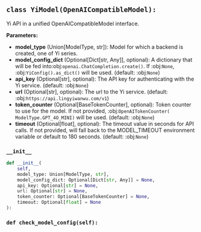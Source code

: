 <a id="camel.models.yi_model"></a>

<a id="camel.models.yi_model.YiModel"></a>

## `class YiModel(OpenAICompatibleModel):`

Yi API in a unified OpenAICompatibleModel interface.

**Parameters:**

- **model_type** (Union[ModelType, str]): Model for which a backend is created, one of Yi series.
- **model_config_dict** (Optional[Dict[str, Any]], optional): A dictionary that will be fed into:obj:`openai.ChatCompletion.create()`. If :obj:`None`, :obj:`YiConfig().as_dict()` will be used. (default: :obj:`None`)
- **api_key** (Optional[str], optional): The API key for authenticating with the Yi service. (default: :obj:`None`)
- **url** (Optional[str], optional): The url to the Yi service. (default: :obj:`https://api.lingyiwanwu.com/v1`)
- **token_counter** (Optional[BaseTokenCounter], optional): Token counter to use for the model. If not provided, :obj:`OpenAITokenCounter( ModelType.GPT_4O_MINI)` will be used. (default: :obj:`None`)
- **timeout** (Optional[float], optional): The timeout value in seconds for API calls. If not provided, will fall back to the MODEL_TIMEOUT environment variable or default to 180 seconds. (default: :obj:`None`)

<a id="camel.models.yi_model.YiModel.__init__"></a>

### `__init__`

```python
def __init__(
    self,
    model_type: Union[ModelType, str],
    model_config_dict: Optional[Dict[str, Any]] = None,
    api_key: Optional[str] = None,
    url: Optional[str] = None,
    token_counter: Optional[BaseTokenCounter] = None,
    timeout: Optional[float] = None
):
```

<a id="camel.models.yi_model.YiModel.check_model_config"></a>

### `def check_model_config(self):`
